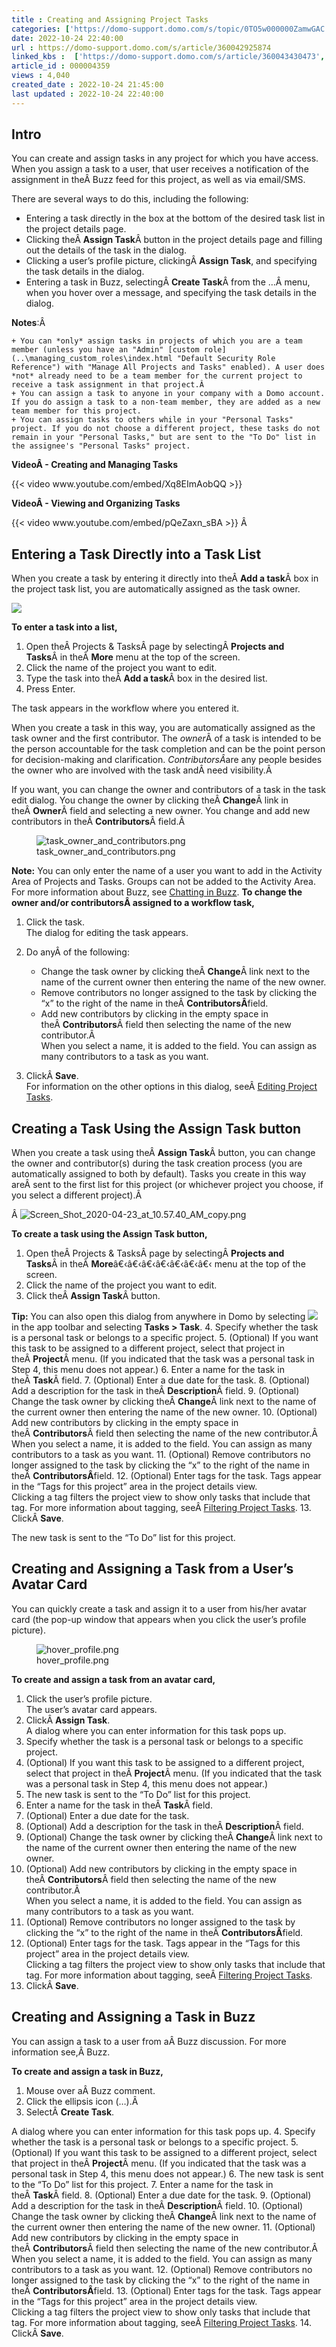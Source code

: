 ```yaml
---
title : Creating and Assigning Project Tasks
categories: ['https://domo-support.domo.com/s/topic/0TO5w000000ZamwGAC']
date: 2022-10-24 22:40:00
url : https://domo-support.domo.com/s/article/360042925874
linked_kbs :  ['https://domo-support.domo.com/s/article/360043430473', 'https://domo-support.domo.com/s/article/360042925494', 'https://domo-support.domo.com/s/knowledge-base', 'https://domo-support.domo.com/s/article/360042925874', 'https://domo-support.domo.com/s/article/360043429953', 'https://domo-support.domo.com/s/article/360043438973', 'https://domo-support.domo.com/s/article/360043429933', 'https://domo-support.domo.com/s/article/360043429693', 'https://domo-support.domo.com/s/topic/0TO5w000000ZamwGAC', 'https://domo-support.domo.com/s/article/360042925894', 'https://domo-support.domo.com/s/article/360042925574', 'https://domo-support.domo.com/s/article/360043429913']
article_id : 000004359
views : 4,040
created_date : 2022-10-24 21:45:00
last updated : 2022-10-24 22:40:00
---
```




Intro
-----


You can create and assign tasks in any project for which you have access. When you assign a task to a user, that user receives a notification of the assignment in theÂ Buzz feed for this project, as well as via email/SMS.


There are several ways to do this, including the following:



* Entering a task directly in the box at the bottom of the desired task list in the project details page.
* Clicking theÂ **Assign Task**Â button in the project details page and filling out the details of the task in the dialog.
* Clicking a user's profile picture, clickingÂ **Assign Task**, and specifying the task details in the dialog.
* Entering a task in Buzz, selectingÂ **Create Task**Â from the ...Â menu, when you hover over a message, and specifying the task details in the dialog.


**Notes**:Â 




	+ You can *only* assign tasks in projects of which you are a team member (unless you have an "Admin" [custom role](..\managing_custom_roles\index.html "Default Security Role Reference") with "Manage All Projects and Tasks" enabled). A user does *not* already need to be a team member for the current project to receive a task assignment in that project.Â
	+ You can assign a task to anyone in your company with a Domo account. If you do assign a task to a non-team member, they are added as a new team member for this project.
	+ You can assign tasks to others while in your "Personal Tasks" project. If you do not choose a different project, these tasks do not remain in your "Personal Tasks," but are sent to the "To Do" list in the assignee's "Personal Tasks" project.


**VideoÂ - Creating and Managing Tasks**


{{< video www.youtube.com/embed/Xq8EImAobQQ >}}
  
**VideoÂ - Viewing and Organizing Tasks**


{{< video www.youtube.com/embed/pQeZaxn_sBA >}}
Â 


Entering a Task Directly into a Task List
-----------------------------------------


When you create a task by entering it directly into theÂ **Add a task**Â box in the project task list, you are automatically assigned as the task owner.


![](0.png)


**To enter a task into a list,**


1. Open theÂ Projects & TasksÂ page by selectingÂ **Projects and Tasks**Â in theÂ **More** menu at the top of the screen.
2. Click the name of the project you want to edit.
3. Type the task into theÂ **Add a task**Â box in the desired list.
4. Press Enter.


The task appears in the workflow where you entered it.


When you create a task in this way, you are automatically assigned as the task owner and the first contributor. The *owner*Â of a task is intended to be the person accountable for the task completion and can be the point person for decision-making and clarification. *ContributorsÂ*are any people besides the owner who are involved with the task andÂ need visibility.Â 


If you want, you can change the owner and contributors of a task in the task edit dialog. You change the owner by clicking theÂ **Change**Â link in theÂ **Owner**Â field and selecting a new owner. You change and add new contributors in theÂ **Contributors**Â field.Â 


![task_owner_and_contributors.png](task_owner_and_contributors.png)


**Note:** You can only enter the name of a user you want to add in the Activity Area of Projects and Tasks. Groups can not be added to the Activity Area. For more information about Buzz, see [Chatting in Buzz](..\chatting_in_buzz\index.md).
**To change the owner and/or contributorsÂ assigned to a workflow task,**


1. Click the task.  
The dialog for editing the task appears.
2. Do anyÂ of the following:



	* Change the task owner by clicking theÂ **Change**Â link next to the name of the current owner then entering the name of the new owner.
	* Remove contributors no longer assigned to the task by clicking the "x" to the right of the name in theÂ **ContributorsÂ**field.
	* Add new contributors by clicking in the empty space in theÂ **Contributors**Â field then selecting the name of the new contributor.Â   
	When you select a name, it is added to the field. You can assign as many contributors to a task as you want.
3. ClickÂ **Save**.  
For information on the other options in this dialog, seeÂ [Editing Project Tasks](..\editing_project_tasks\index.html "Editing Project Tasks").


Creating a Task Using the Assign Task button
--------------------------------------------


When you create a task using theÂ **Assign Task**Â button, you can change the owner and contributor(s) during the task creation process (you are automatically assigned to both by default). Tasks you create in this way areÂ sent to the first list for this project (or whichever project you choose, if you select a different project).Â 


Â ![Screen_Shot_2020-04-23_at_10.57.40_AM_copy.png](Screen_Shot_2020-04-23_at_10.57.40_AM_copy.png)


**To create a task using the Assign Task button,**


1. Open theÂ Projects & TasksÂ page by selectingÂ **Projects and Tasks**Â in theÂ **More**â€‹â€‹â€‹â€‹â€‹â€‹â€‹ menu at the top of the screen.
2. Click the name of the project you want to edit.
3. Click theÂ **Assign Task**Â button.


**Tip:** You can also open this dialog from anywhere in Domo by selecting ![](3.png) in the app toolbar and selecting **Tasks > Task**.
4. Specify whether the task is a personal task or belongs to a specific project.
5. (Optional) If you want this task to be assigned to a different project, select that project in theÂ **Project**Â menu. (If you indicated that the task was a personal task in Step 4, this menu does not appear.)
6. Enter a name for the task in theÂ **Task**Â field.
7. (Optional) Enter a due date for the task.
8. (Optional) Add a description for the task in theÂ **Description**Â field.
9. (Optional) Change the task owner by clicking theÂ **Change**Â link next to the name of the current owner then entering the name of the new owner.
10. (Optional) Add new contributors by clicking in the empty space in theÂ **Contributors**Â field then selecting the name of the new contributor.Â   
When you select a name, it is added to the field. You can assign as many contributors to a task as you want.
11. (Optional) Remove contributors no longer assigned to the task by clicking the "x" to the right of the name in theÂ **ContributorsÂ**field.
12. (Optional) Enter tags for the task. Tags appear in the "Tags for this project" area in the project details view.  
Clicking a tag filters the project view to show only tasks that include that tag. For more information about tagging, seeÂ [Filtering Project Tasks](..\filtering_project_tasks\index.html "Filtering Project Tasks").
13. ClickÂ **Save**.


The new task is sent to the "To Do" list for this project.


Creating and Assigning a Task from a User's Avatar Card
-------------------------------------------------------


You can quickly create a task and assign it to a user from his/her avatar card (the pop-up window that appears when you click the user's profile picture).


![hover_profile.png](hover_profile.png)


**To create and assign a task from an avatar card,**


1. Click the user's profile picture.  
The user's avatar card appears.
2. ClickÂ **Assign Task**.  
A dialog where you can enter information for this task pops up.
3. Specify whether the task is a personal task or belongs to a specific project.
4. (Optional) If you want this task to be assigned to a different project, select that project in theÂ **Project**Â menu. (If you indicated that the task was a personal task in Step 4, this menu does not appear.)
5. The new task is sent to the "To Do" list for this project.
6. Enter a name for the task in theÂ **Task**Â field.
7. (Optional) Enter a due date for the task.
8. (Optional) Add a description for the task in theÂ **Description**Â field.
9. (Optional) Change the task owner by clicking theÂ **Change**Â link next to the name of the current owner then entering the name of the new owner.
10. (Optional) Add new contributors by clicking in the empty space in theÂ **Contributors**Â field then selecting the name of the new contributor.Â   
When you select a name, it is added to the field. You can assign as many contributors to a task as you want.
11. (Optional) Remove contributors no longer assigned to the task by clicking the "x" to the right of the name in theÂ **ContributorsÂ**field.
12. (Optional) Enter tags for the task. Tags appear in the "Tags for this project" area in the project details view.  
Clicking a tag filters the project view to show only tasks that include that tag. For more information about tagging, seeÂ [Filtering Project Tasks](..\filtering_project_tasks\index.html "Filtering Project Tasks").
13. ClickÂ **Save**.


Creating and Assigning a Task in Buzz
-------------------------------------


You can assign a task to a user from aÂ Buzz discussion. For more information see,Â Buzz.


**To create and assign a task in Buzz,**


1. Mouse over aÂ Buzz comment.
2. Click the ellipsis icon (...).Â
3. SelectÂ **Create Task**.


A dialog where you can enter information for this task pops up.
4. Specify whether the task is a personal task or belongs to a specific project.
5. (Optional) If you want this task to be assigned to a different project, select that project in theÂ **Project**Â menu. (If you indicated that the task was a personal task in Step 4, this menu does not appear.)
6. The new task is sent to the "To Do" list for this project.
7. Enter a name for the task in theÂ **Task**Â field.
8. (Optional) Enter a due date for the task.
9. (Optional) Add a description for the task in theÂ **Description**Â field.
10. (Optional) Change the task owner by clicking theÂ **Change**Â link next to the name of the current owner then entering the name of the new owner.
11. (Optional) Add new contributors by clicking in the empty space in theÂ **Contributors**Â field then selecting the name of the new contributor.Â   
When you select a name, it is added to the field. You can assign as many contributors to a task as you want.
12. (Optional) Remove contributors no longer assigned to the task by clicking the "x" to the right of the name in theÂ **ContributorsÂ**field.
13. (Optional) Enter tags for the task. Tags appear in the "Tags for this project" area in the project details view.  
Clicking a tag filters the project view to show only tasks that include that tag. For more information about tagging, seeÂ [Filtering Project Tasks](..\filtering_project_tasks\index.html "Filtering Project Tasks").
14. ClickÂ **Save**.